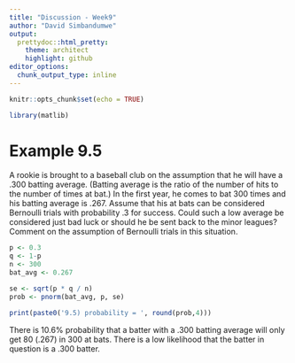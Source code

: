 ```yaml
---
title: "Discussion - Week9"
author: "David Simbandumwe"
output:
  prettydoc::html_pretty:
    theme: architect
    highlight: github
editor_options: 
  chunk_output_type: inline
---
```


```r
knitr::opts_chunk$set(echo = TRUE)
```

```r
library(matlib) 
```


# Example 9.5

A rookie is brought to a baseball club on the assumption that he will have a .300 batting average. (Batting average is the ratio of the number of hits to the number of times at bat.) In the first year, he comes to bat 300 times and his batting average is .267. Assume that his at bats can be considered Bernoulli trials with probability .3 for success. Could such a low average be considered just bad luck or should he be sent back to the minor leagues? Comment on the assumption of Bernoulli trials in this situation.


```r
p <- 0.3
q <- 1-p
n <- 300
bat_avg <- 0.267

se <- sqrt(p * q / n)
prob <- pnorm(bat_avg, p, se)

print(paste0('9.5) probability = ', round(prob,4)))

```


There is 10.6% probability that a batter with a .300 batting average will only get 80 (.267) in 300 at bats. There is a low likelihood that the batter in question is a .300 batter.




